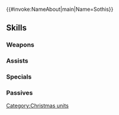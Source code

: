 {{#invoke:NameAbout|main|Name=Sothis}}{{HeroPage Tabs}}
{{Hero Infobox
|Name=Sothis
|Title=Silver Specter
|WeaponType=Green Breath
|Origin=Fire Emblem: Three Houses
|Gender=Female
|MoveType=Armored
|actorJP=黒沢ともよ
|actorEN=Cassandra Lee Morris
|artist=まいぽんぽん
|additionDate=December 16, 2019
|releaseDate=December 16, 2019
|TagID=冬祭ソティス
|InternalID=463
|Properties=special,specRate_202302
|cv1=12
|cv2=100300
|description=Mysterious girl upon a throne within dreams. A vision that appears for just one night during the winter festival. Appears in Fire Emblem: Three Houses.
}}
{{Stats Page
|Lv1HP=18|Lv1ATK=5|Lv1SPD=8|Lv1DEF=8|Lv1RES=9
|GRHP=60|GRATK=70|GRSPD=75|GRDEF=50|GRRES=60
}}
==Skills==
===Weapons===
{{Weapons Table
|weapon1=Fire Breath
|weapon1Default=1
|weapon1Unlock=1
|weapon2=Fire Breath+
|weapon2Default=3
|weapon2Unlock=2
|weapon3=Flametongue
|weapon3Default=4
|weapon3Unlock=3
|weapon4=Snow's Grace
|weapon4Default=5
|weapon4Unlock=5
}}
===Assists===
{{Assists Table
}}
===Specials===
{{Specials Table
|special1=Daylight
|special1Default=4
|special1Unlock=3
|special2=Noontime
|special2Default=
|special2Unlock=4
|special3=Sirius
|special3Default=
|special3Unlock=5
}}
===Passives===
{{Passives Table
|passiveA1=Distant Counter
|passiveA1Unlock=5
|passiveB1=Special Fighter 1
|passiveB2=Special Fighter 2
|passiveB3=Special Fighter 3
|passiveB1Unlock=1
|passiveB2Unlock=2
|passiveB3Unlock=4
|passiveC1=Threaten Res 1
|passiveC2=Threat. Atk/Res 1
|passiveC3=Threat. Atk/Res 2
|passiveC4=Threat. Atk/Res 3
|passiveC1Unlock=2
|passiveC2Unlock=3
|passiveC3Unlock=4
|passiveC4Unlock=5
}}
{{Heroes Navbox}}
[[Category:Christmas units]]